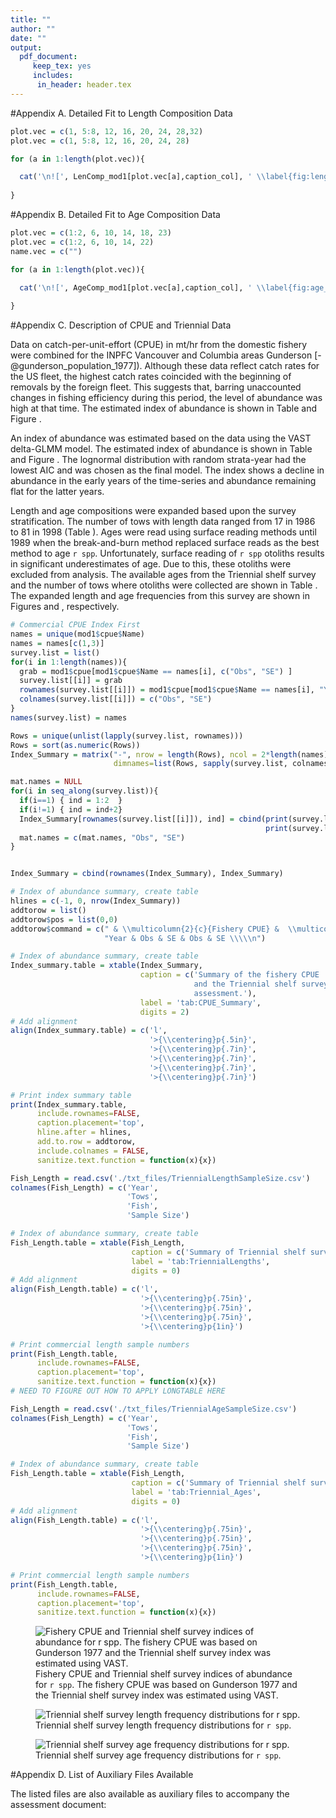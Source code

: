 ```yaml
---
title: ""
author: ""
date: ""
output: 
  pdf_document:
     keep_tex: yes
     includes:
      in_header: header.tex
---
```

<!-- ************************************************************************************************--> 
<!-- **********************************BEGIN APPENDICES**********************************************--> 
<!-- ************************************************************************************************--> 
\FloatBarrier
\newpage



<!-- ************************************DATA FITS************************************************--> 
#Appendix A. Detailed Fit to Length Composition Data 
<!--\renewcommand{\thepage}{A-\arabic{page}}
\setcounter{page}{1}-->


```r

plot.vec = c(1, 5:8, 12, 16, 20, 24, 28,32)
plot.vec = c(1, 5:8, 12, 16, 20, 24, 28)

for (a in 1:length(plot.vec)){

  cat('\n![', LenComp_mod1[plot.vec[a],caption_col], ' \\label{fig:length_fits}](r4ss/plots_mod1/', LenComp_mod1[plot.vec[a], path_col], ')\n', sep='')
  
}

```

\FloatBarrier

#Appendix B. Detailed Fit to Age Composition Data 
<!--\renewcommand{\thepage}{B-\arabic{page}}
\setcounter{page}{1}-->

```r

plot.vec = c(1:2, 6, 10, 14, 18, 23)
plot.vec = c(1:2, 6, 10, 14, 22)
name.vec = c("")

for (a in 1:length(plot.vec)){

  cat('\n![', AgeComp_mod1[plot.vec[a],caption_col], ' \\label{fig:age_fits}](r4ss/plots_mod1/', AgeComp_mod1[plot.vec[a], path_col], ')\n', sep='')
  
}

```

\FloatBarrier

#Appendix C. Description of CPUE and Triennial Data

Data on catch-per-unit-effort (CPUE) in mt/hr from the domestic fishery were combined for the INPFC Vancouver and Columbia areas Gunderson [-@gunderson_population_1977]).  Although these data reflect catch rates for the US fleet, the highest catch rates coincided with the beginning of removals by the foreign fleet.  This suggests that, barring unaccounted changes in fishing efficiency during this period, the level of abundance was high at that time. The estimated index of abundance is shown in Table \ref{tab:CPUE_Summary} and Figure \ref{fig:Excluded_Indices}.

An index of abundance was estimated based on the data using the VAST delta-GLMM model.  The estimated index of abundance is shown in Table \ref{tab:CPUE_Summary} and Figure \ref{fig:Excluded_Indices}.  The lognormal distribution with random strata-year had the lowest AIC and was chosen as the final model.  The index shows a decline in abundance in the early years of the time-series and abundance remaining flat for the latter years.  

Length and age compositions were expanded based upon the survey stratification.  The number of tows with length data ranged from 17 in 1986 to 81 in 1998 (Table \ref{tab:TriennialLengths}).  Ages were read using surface reading methods until 1989 when the break-and-burn method replaced surface reads as the best method to age `r spp`.  Unfortunately, surface reading of `r spp` otoliths results in significant underestimates of age.  Due to this, these otoliths were excluded from analysis.  The available ages from the Triennial shelf survey and the number of tows where otoliths were collected are shown in Table \ref{tab:Triennial_Ages}.  The expanded length  and age frequencies from this survey are shown in Figures \ref{fig:Tri_Length} and  \ref{fig:Tri_Age}, respectively.

<!-- ********************************************************************** -->
<!-- ***********************CPUE   Indices Table*************************** --> 
<!-- ********************************************************************** -->
  

```r
# Commercial CPUE Index First
names = unique(mod1$cpue$Name)
names = names[c(1,3)]
survey.list = list()
for(i in 1:length(names)){
  grab = mod1$cpue[mod1$cpue$Name == names[i], c("Obs", "SE") ]
  survey.list[[i]] = grab
  rownames(survey.list[[i]]) = mod1$cpue[mod1$cpue$Name == names[i], "Yr" ]
  colnames(survey.list[[i]]) = c("Obs", "SE")
}
names(survey.list) = names

Rows = unique(unlist(lapply(survey.list, rownames)))
Rows = sort(as.numeric(Rows))
Index_Summary = matrix("-", nrow = length(Rows), ncol = 2*length(names),
                       dimnames=list(Rows, sapply(survey.list, colnames)))

mat.names = NULL
for(i in seq_along(survey.list)){
  if(i==1) { ind = 1:2  }
  if(i!=1) { ind = ind+2}
  Index_Summary[rownames(survey.list[[i]]), ind] = cbind(print(survey.list[[i]]$Obs, digits = ifelse(i == 1, 2, 0)), 
                                                         print(survey.list[[i]]$SE,  digits = 2)) 
  mat.names = c(mat.names, "Obs", "SE")
}


Index_Summary = cbind(rownames(Index_Summary), Index_Summary)

# Index of abundance summary, create table
hlines = c(-1, 0, nrow(Index_Summary))
addtorow = list()
addtorow$pos = list(0,0)
addtorow$command = c(" & \\multicolumn{2}{c}{Fishery CPUE} &  \\multicolumn{2}{c}{Triennial} \\\\\n",
                     "Year & Obs & SE & Obs & SE \\\\\n")

# Index of abundance summary, create table   
Index_summary.table = xtable(Index_Summary, 
                             caption = c('Summary of the fishery CPUE
                                         and the Triennial shelf survey indices not used in the stock
                                         assessment.'),
                             label = 'tab:CPUE_Summary',
                             digits = 2)    
# Add alignment  
align(Index_summary.table) = c('l',
                               '>{\\centering}p{.5in}',
                               '>{\\centering}p{.7in}',
                               '>{\\centering}p{.7in}',
                               '>{\\centering}p{.7in}',
                               '>{\\centering}p{.7in}')  

# Print index summary table
print(Index_summary.table, 
      include.rownames=FALSE, 
      caption.placement='top',
      hline.after = hlines,
      add.to.row = addtorow,
      include.colnames = FALSE,
      sanitize.text.function = function(x){x})
```

\FloatBarrier


<!-- ********************* Triennial **************************** --> 
```r
Fish_Length = read.csv('./txt_files/TriennialLengthSampleSize.csv')
colnames(Fish_Length) = c('Year',
                          'Tows',
                          'Fish',
                          'Sample Size')

# Index of abundance summary, create table   
Fish_Length.table = xtable(Fish_Length, 
                           caption = c('Summary of Triennial shelf survey length samples.'),
                           label = 'tab:TriennialLengths',
                           digits = 0)    
# Add alignment  
align(Fish_Length.table) = c('l',
                             '>{\\centering}p{.75in}',
                             '>{\\centering}p{.75in}',
                             '>{\\centering}p{.75in}',
                             '>{\\centering}p{1in}')  

# Print commercial length sample numbers
print(Fish_Length.table, 
      include.rownames=FALSE, 
      caption.placement='top',
      sanitize.text.function = function(x){x})
# NEED TO FIGURE OUT HOW TO APPLY LONGTABLE HERE

```

\FloatBarrier

```r
Fish_Length = read.csv('./txt_files/TriennialAgeSampleSize.csv')
colnames(Fish_Length) = c('Year',
                          'Tows',
                          'Fish',
                          'Sample Size')

# Index of abundance summary, create table   
Fish_Length.table = xtable(Fish_Length, 
                           caption = c('Summary of Triennial shelf survey age samples.'),
                           label = 'tab:Triennial_Ages',
                           digits = 0)    
# Add alignment  
align(Fish_Length.table) = c('l',
                             '>{\\centering}p{.75in}',
                             '>{\\centering}p{.75in}',
                             '>{\\centering}p{.75in}',
                             '>{\\centering}p{1in}')  

# Print commercial length sample numbers
print(Fish_Length.table, 
      include.rownames=FALSE, 
      caption.placement='top',
      sanitize.text.function = function(x){x})

```

\FloatBarrier

![Fishery CPUE and Triennial shelf survey indices of abundance for  `r spp`. The fishery CPUE was based on Gunderson 1977 and the Triennial shelf survey index was estimated using VAST. \label{fig:Excluded_Indices}](Figures/Index_Data_2.png)

\FloatBarrier

![Triennial shelf survey length frequency distributions for `r spp`. \label{fig:Tri_Length}](r4ss/plots_mod1/comp_lendat_bubflt5mkt0.png)

\FloatBarrier


![Triennial shelf survey age frequency distributions for `r spp`. \label{fig:Tri_Age}](r4ss/plots_mod1/comp_agedat_bubflt5mkt0.png)

\FloatBarrier


\newpage


<!-- ************************************AUXILARY FILES************************************************--> 
#Appendix D. List of Auxiliary Files Available

The listed files are also available as auxiliary files to accompany the assessment document:

\begin{enumerate}
  \item Numbers at age for female and male `r spp` (POPnatagef.csv and POPnatagem.csv)
  \item The `r spp` Stock Synthesis 3.30 model files
  
  \begin{enumerate}
    \item 2017pop.dat
    \item 2017pop.ctl
    \item forecast.ss
    \item starter.ss
  \end{enumerate}
\end{enumerate}

\newpage